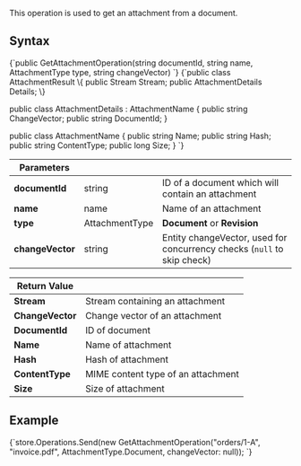 
This operation is used to get an attachment from a document. 

## Syntax

<TabItem value="get_attachment_syntax" label="get_attachment_syntax">
<CodeBlock language="csharp">
{`public GetAttachmentOperation(string documentId, string name, AttachmentType type, string changeVector)
`}
</CodeBlock>
</TabItem>

<TabItem value="get_attachment_return_value" label="get_attachment_return_value">
<CodeBlock language="csharp">
{`public class AttachmentResult
\{
    public Stream Stream;
    public AttachmentDetails Details;
\}

public class AttachmentDetails : AttachmentName
\{
    public string ChangeVector;
    public string DocumentId;
\}

public class AttachmentName
\{
    public string Name;
    public string Hash;
    public string ContentType;
    public long Size;
\}
`}
</CodeBlock>
</TabItem>

| Parameters | | |
| ------------- | ------------- | ----- |
| **documentId** | string | ID of a document which will contain an attachment |
| **name** | name | Name of an attachment |
| **type** | AttachmentType | **Document** or **Revision** |
| **changeVector** | string | Entity changeVector, used for concurrency checks (`null` to skip check) |

| Return Value | |
| ------------- | ----- |
| **Stream** | Stream containing an attachment |
| **ChangeVector** | Change vector of an attachment |
| **DocumentId** | ID of document |
| **Name** | Name of attachment |
| **Hash** | Hash of attachment |
| **ContentType** | MIME content type of an attachment |
| **Size** | Size of attachment |

## Example

<TabItem value="get_1" label="get_1">
<CodeBlock language="csharp">
{`store.Operations.Send(new GetAttachmentOperation("orders/1-A",
    "invoice.pdf",
    AttachmentType.Document,
    changeVector: null));
`}
</CodeBlock>
</TabItem>


